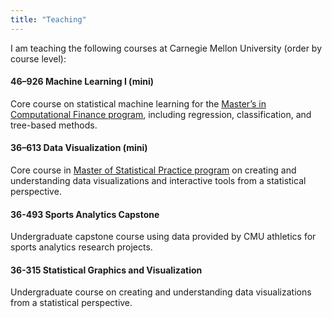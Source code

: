 ```yaml
---
title: "Teaching"
---
```


I am teaching the following courses at Carnegie Mellon University (order by course level):

#### 46–926 Machine Learning I (mini)

Core course on statistical machine learning for the [Master’s in Computational Finance program](https://www.cmu.edu/mscf/), including regression, classification, and tree-based methods.

#### 36–613 Data Visualization (mini)

Core course in [Master of Statistical Practice program](https://www.cmu.edu/dietrich/statistics-datascience/academics/msp/index.html) on creating and understanding data visualizations and interactive tools from a statistical perspective.

#### 36-493 Sports Analytics Capstone

Undergraduate capstone course using data provided by CMU athletics for sports analytics research projects.

#### 36-315 Statistical Graphics and Visualization

Undergraduate course on creating and understanding data visualizations from a statistical perspective.

